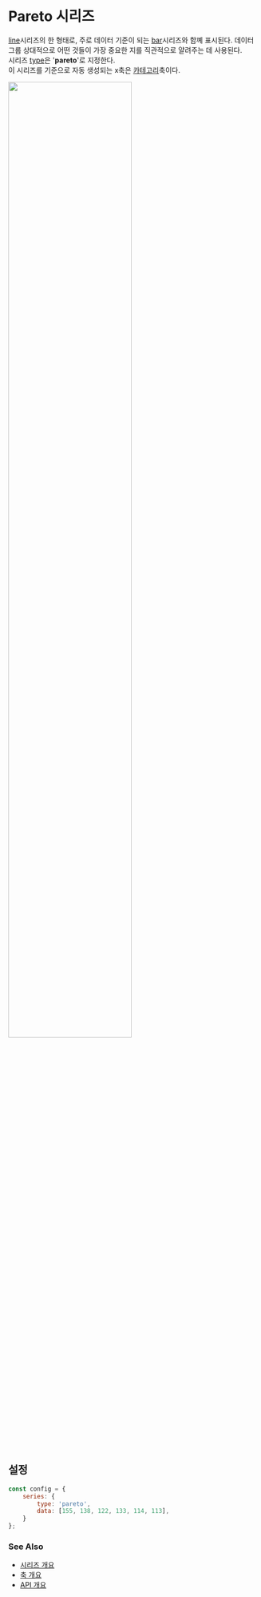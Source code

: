 # Pareto 시리즈

[line](/guide/sieries/series-line)시리즈의 한 형태로,
주로 데이터 기준이 되는 [bar](/guide/series/series-pareto)시리즈와 함꼐 표시된다.
데이터 그룹 상대적으로 어떤 것들이 가장 중요한 지를 직관적으로 얄려주는 데 사용된다.<br/>
시리즈 [type](/config/config/series#type)은 '**pareto**'로 지정한다.<br/>
이 시리즈를 기준으로 자동 생성되는 x축은 [카테고리](/config/config/xAxis/category)축이다.

<FiddleLink label="Try Pareto" href="https:/jsfiddle.net/gh/get/library/pure/realgrid/realchart-demo/tree/master/guide/series/pareto"/>
<img src="/images/guide/series/pareto-01.png" width="70%" className="border-img"/>

## 설정

```js
const config = {
    series: {
        type: 'pareto',
        data: [155, 138, 122, 133, 114, 113],
    }
};
```

### See Also

- [시리즈 개요](/guide/series)
- [축 개요](/guide/axes)
- [API 개요](/docs)